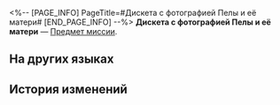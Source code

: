 <%-- [PAGE_INFO]
PageTitle=#Дискета с фотографией Пелы и её матери#
[END_PAGE_INFO] --%>
{{Предмет Инфобокс
|id          = 140210
|Изображение = Предмет Дискета с фотографией Пелы и её матери.png
|Тип         = Предмет миссии
|Инвентарь   = Миссии
|Редкость    = 3
|Эффект      = 
|Описание    = Устройство для хранения цифровых данных, замёрзшее более десяти лет назад. Выглядит очень примитивно.<br />На снимке кто-то держит в объятиях девочку, но лиц уже не различить.
}}
{{Описание|''«А ты знаешь? Это выдающаяся белобожская исследовательница заснеженных районов, погибла 16 лет назад...»''}}
'''Дискета с фотографией Пелы и её матери''' — [[Предмет миссии]].

==На других языках==
{{На других языках
|en   = Floppy disk with a picture of Pela and her mother
|zhs  = 贴有佩拉与母亲合照的软盘
|zht  = 貼有佩拉與母親合照的軟碟
|ja   = ペラと母親の写真が貼られたフロッピーディスク
|ko   = 페라와 어머니가 함께 찍은 사진이 붙어 있는 디스켓
|es   = Disquete con la foto de Pela y su madre
|fr   = Disquette avec une photo de Pela et sa mère
|ru   = Дискета с фотографией Пелы и её матери
|th   = แผ่นดิสก์ที่แปะรูปของ Pela และแม่ของเธอ
|vi   = Chiếc Đĩa Dán Hình Pela Chụp Cùng Mẹ
|de   = Speicherstick mit einem Bild von Pela und ihrer Mutter
|id   = Disket dengan Foto Pela dan Ibunya
|pt   = Disquete com uma Foto de Pela e Sua Mãe
}}

==История изменений==
{{История изменений|3.5}}